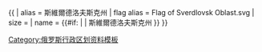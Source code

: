 {{ {{{1<noinclude>|country showdata</noinclude>}}}
| alias = 斯維爾德洛夫斯克州
| flag alias = Flag of Sverdlovsk Oblast.svg
| size = {{{size|}}}
| name = {{#if: {{{name|}}} | {{{name|}}} | 斯維爾德洛夫斯克州 }}
}}<noinclude>
[[Category:俄罗斯行政区划资料模板]]
</noinclude>